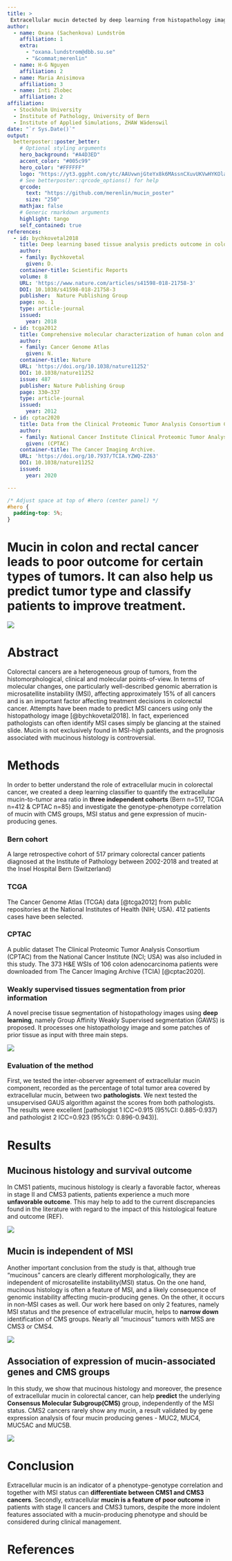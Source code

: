 ```yaml
---
title: >
 Extracellular mucin detected by deep learning from histopathology images predicts consensus molecular subtypes in colorectal cancer
author:
  - name: Oxana (Sachenkova) Lundström
    affiliation: 1
    extra:
      - "oxana.lundstrom@dbb.su.se"
      - "&commat;merenlin"
  - name: H-G Nguyen
    affiliation: 2
  - name: Maria Anisimova
    affiliation: 3
  - name: Inti Zlobec
    affiliation: 2
affiliation:
  - Stockholm University
  - Institute of Pathology, University of Bern
  - Institute of Applied Simulations, ZHAW Wädenswil
date: "`r Sys.Date()`"
output:
  betterposter::poster_better:
    # Optional styling arguments
    hero_background: "#A4D3ED"
    accent_color: "#005c99"
    hero_color: "#FFFFFF"
    logo: "https://yt3.ggpht.com/ytc/AAUvwnjGteYx8k6MAssnCXuvUKVwHYKOlapDEioYv5lGrg=s88-c-k-c0x00ffffff-no-rj"
    # See betterposter::qrcode_options() for help
    qrcode:
      text: "https://github.com/merenlin/mucin_poster"
      size: "250"
    mathjax: false
    # Generic rmarkdown arguments
    highlight: tango
    self_contained: true
references:
  - id: bychkovetal2018
    title: Deep learning based tissue analysis predicts outcome in colorectal cancer.
    author:
    - family: Bychkovetal
      given: D.
    container-title: Scientific Reports
    volume: 8
    URL: 'https://www.nature.com/articles/s41598-018-21758-3'
    DOI: 10.1038/s41598-018-21758-3 
    publisher:  Nature Publishing Group
    page: no. 1
    type: article-journal
    issued:
      year: 2018
  - id: tcga2012
    title: Comprehensive molecular characterization of human colon and rectal cancer
    author:
    - family: Cancer Genome Atlas 
      given: N.
    container-title: Nature 
    URL: 'https://doi.org/10.1038/nature11252'
    DOI: 10.1038/nature11252 
    issue: 487
    publisher: Nature Publishing Group
    page: 330–337
    type: article-journal
    issued:
      year: 2012
  - id: cptac2020
    title: Data from the Clinical Proteomic Tumor Analysis Consortium Colon Adenocarcinoma collection
    author:
    - family: National Cancer Institute Clinical Proteomic Tumor Analysis Consortium 
      given: (CPTAC)
    container-title: The Cancer Imaging Archive.
    URL: 'https://doi.org/10.7937/TCIA.YZWQ-ZZ63'
    DOI: 10.1038/nature11252 
    issued:
      year: 2020      

---
```


```css
/* Adjust space at top of #hero (center panel) */
#hero {
  padding-top: 5%;
}
```


<div id="hero">
<!--
  Center Column of Poster

  * The main text goes in <h1> (single #) header.
  * You can add additional text if desired.
-->


# **Mucin**  in colon and rectal cancer leads to **poor outcome** for certain types of tumors. It can also help us predict tumor type and **classify patients** to improve treatment.

![](https://raw.githubusercontent.com/merenlin/mucin_poster/main/img/main_figure.png)

</div>



<div id="left-bar">
<!-- Text in the left bar, title and authors added automatically -->

# Abstract

Colorectal cancers are a heterogeneous group of tumors, from the histomorphological, clinical and molecular points-of-view. In terms of molecular changes, one particularly well-described genomic aberration is microsatellite instability (MSI), affecting approximately 15% of all cancers and is an important factor affecting treatment decisions in colorectal cancer. Attempts have been made to predict MSI cancers using only the histopathology image [@bychkovetal2018]. In fact, experienced pathologists can often identify MSI cases simply be glancing at the stained slide. Mucin is not exclusively found in MSI-high patients, and the prognosis associated with mucinous histology is controversial.

# Methods

In order to better understand the role of extracellular mucin in colorectal cancer, we created a deep learning classifier to quantify the extracellular mucin-to-tumor area ratio in **three independent cohorts** (Bern n=517, TCGA n=412 & CPTAC n=85) and investigate the genotype-phenotype correlation of mucin with CMS groups, MSI status and gene expression of mucin-producing genes.

### Bern cohort
A large retrospective cohort of 517 primary colorectal cancer patients diagnosed at the Institute of Pathology between 2002-2018 and treated at the Insel Hospital Bern (Switzerland)

### TCGA
The Cancer Genome Atlas (TCGA) data [@tcga2012] from public repositories at the National Institutes of Health (NIH; USA). 412 patients cases have been selected. 

### CPTAC
A public dataset The Clinical Proteomic Tumor Analysis Consortium (CPTAC) from the National Cancer Institute (NCI; USA) was also included in this study. The 373 H&E WSIs of 106 colon adenocarcinoma patients were downloaded from The Cancer Imaging Archive (TCIA)  [@cptac2020].

### Weakly supervised tissues segmentation from prior information
A novel precise tissue segmentation of histopathology images using **deep learning**, namely Group Affinity Weakly Supervised segmentation (GAWS) is proposed. It processes one histopathology image and some patches of prior tissue as input with three main steps. 
 
![](https://raw.githubusercontent.com/merenlin/mucin_poster/main/img/method.png)


</div>



<div id="right-bar">
<!-- Right bar -->
### Evaluation of the method

First, we tested the inter-observer agreement of extracellular mucin component, recorded as the percentage of total tumor area covered by extracellular mucin, between two **pathologists**. We next tested the unsupervised GAUS algorithm against the scores from both pathologists. The results were excellent [pathologist 1 ICC=0.915 (95%CI: 0.885-0.937) and pathologist 2 ICC=0.923 (95%CI: 0.896-0.943)].

# Results


## Mucinous histology and survival outcome
In CMS1 patients, mucinous histology is clearly a favorable factor, whereas in stage II and CMS3 patients, patients experience a much more **unfavorable outcome**. This may help to add to the current discrepancies found in the literature with regard to the impact of this histological feature and outcome (REF).

![](https://raw.githubusercontent.com/merenlin/mucin_poster/main/img/survival.png)



## Mucin is independent of MSI 
Another important conclusion from the study is that, although true “mucinous” cancers are clearly different morphologically, they are independent of microsatellite instability(MSI) status. On the one hand, mucinous histology is often a feature of MSI, and a likely consequence of genomic instability affecting mucin-producing genes. On the other, it occurs in non-MSI cases as well. Our work here based on only 2 features, namely MSI status and the presence of extracellular mucin, helps to **narrow down** identification of CMS groups. Nearly all “mucinous” tumors with MSS are CMS3 or CMS4. 

![](https://raw.githubusercontent.com/merenlin/mucin_poster/main/img/msi.png)


## Association of expression of mucin-associated genes and CMS groups

In this study, we show that mucinous histology and moreover, the presence of extracellular mucin in colorectal cancer, can help **predict** the underlying **Consensus Molecular Subgroup(CMS)** group, independently of the MSI status. CMS2 cancers rarely show any mucin, a result validated by gene expression analysis of four mucin producing genes - MUC2, MUC4, MUC5AC and MUC5B. 

![](https://raw.githubusercontent.com/merenlin/mucin_poster/main/img/gene_expression.png)

# Conclusion

Extracellular mucin is an indicator of a phenotype-genotype correlation and together with MSI status can **differentiate between CMS1 and CMS3 cancers**. Secondly, extracellular **mucin is a feature of poor outcome** in patients with stage II cancers and CMS3 tumors, despite the more indolent features associated with a mucin-producing phenotype and should be considered during clinical management. 



</div>

# References


 
